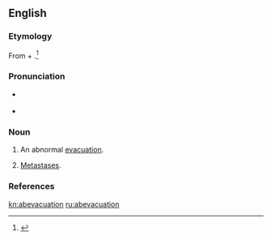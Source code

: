 ==English==

===Etymology===
From {{etyl|la|en}} {{term|ab||from|lang=la}} + {{term|evacuare||evacuation|lang=la}}.<ref>{{reference-book|last=|first= |authorlink= |coauthors= |editor=Thomas, Clayton L.|others= |title=Taber's Encyclopedic Medical Dictionary|origdate= |origyear=1940|origmonth= |url= |format= |accessdate= |accessyear= |accessmonth= |edition=5th|date= |year=1993|month= |publisher=F. A. Davis Company|location=Philadelphia, PA|language= |id= |doi= |isbn=0-8036-8313-8|lccn= |ol= |pages=6|chapter= |chapterurl= |quote=}}</ref>

===Pronunciation===
* {{a|US}} {{IPA|/æb.iˌvæk.juˈeɪ.ʃn̩/|lang=en}}
* {{rhymes|eɪʃən|lang=en}}

===Noun===
{{en-noun}}

# {{context|medicine|lang=en}} An abnormal [[evacuation]].
# {{context|medical|lang=en}} [[metastasis|Metastases]].

===References===
<references/>

[[kn:abevacuation]]
[[ru:abevacuation]]